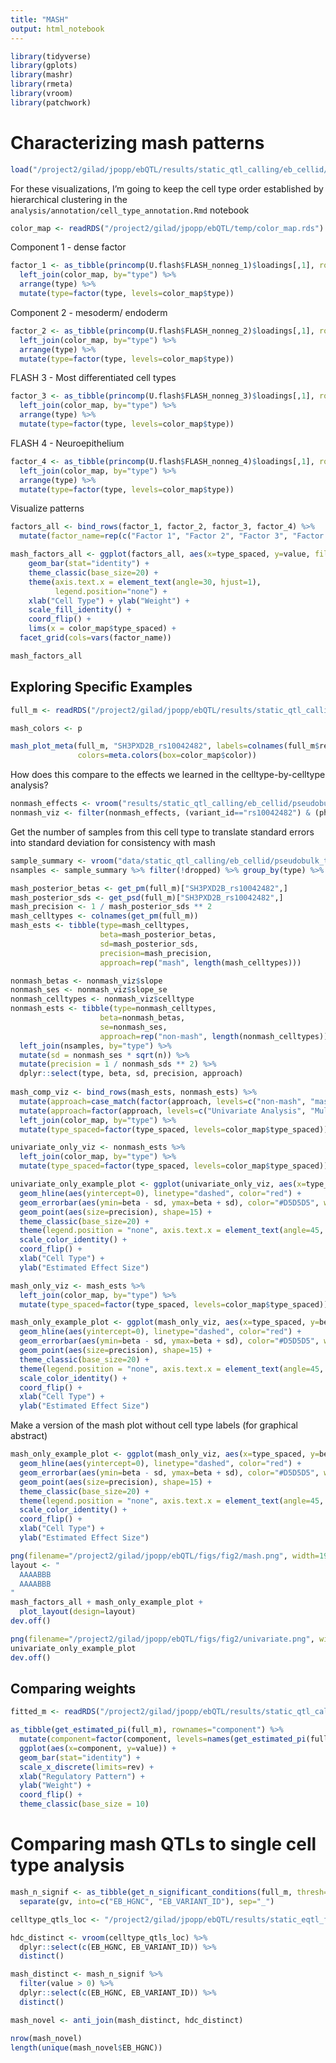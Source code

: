```yaml
---
title: "MASH"
output: html_notebook
---
```

```r
library(tidyverse)
library(gplots)
library(mashr)
library(rmeta)
library(vroom)
library(patchwork)
```

# Characterizing mash patterns
```r
load("/project2/gilad/jpopp/ebQTL/results/static_qtl_calling/eb_cellid/pseudobulk_tmm/basic/8pcs/mash_inputs.Rdata")
```

For these visualizations, I'm going to keep the cell type order established
by hierarchical clustering in the `analysis/annotation/cell_type_annotation.Rmd` notebook
```r
color_map <- readRDS("/project2/gilad/jpopp/ebQTL/temp/color_map.rds")
```


Component 1 - dense factor
```r
factor_1 <- as_tibble(princomp(U.flash$FLASH_nonneg_1)$loadings[,1], rownames="type") %>%
  left_join(color_map, by="type") %>%
  arrange(type) %>%
  mutate(type=factor(type, levels=color_map$type))
```

Component 2 - mesoderm/ endoderm
```r
factor_2 <- as_tibble(princomp(U.flash$FLASH_nonneg_2)$loadings[,1], rownames="type") %>%
  left_join(color_map, by="type") %>%
  arrange(type) %>%
  mutate(type=factor(type, levels=color_map$type))
```

FLASH 3 - Most differentiated cell types
```r
factor_3 <- as_tibble(princomp(U.flash$FLASH_nonneg_3)$loadings[,1], rownames="type") %>%
  left_join(color_map, by="type") %>%
  arrange(type) %>%
  mutate(type=factor(type, levels=color_map$type))
```

FLASH 4 - Neuroepithelium
```r
factor_4 <- as_tibble(princomp(U.flash$FLASH_nonneg_4)$loadings[,1], rownames="type") %>%
  left_join(color_map, by="type") %>%
  arrange(type) %>%
  mutate(type=factor(type, levels=color_map$type))
```

Visualize patterns
```r
factors_all <- bind_rows(factor_1, factor_2, factor_3, factor_4) %>%
  mutate(factor_name=rep(c("Factor 1", "Factor 2", "Factor 3", "Factor 4"), each=29)) 

mash_factors_all <- ggplot(factors_all, aes(x=type_spaced, y=value, fill=color)) +
    geom_bar(stat="identity") +
    theme_classic(base_size=20) +
    theme(axis.text.x = element_text(angle=30, hjust=1), 
          legend.position="none") +
    xlab("Cell Type") + ylab("Weight") +
    scale_fill_identity() +
    coord_flip() +
    lims(x = color_map$type_spaced) +
  facet_grid(cols=vars(factor_name))

mash_factors_all
```

## Exploring Specific Examples
```r
full_m <- readRDS("/project2/gilad/jpopp/ebQTL/results/static_qtl_calling/eb_cellid/pseudobulk_tmm/basic/8pcs/mash_fitted_model.full.rds")
```

```r
mash_colors <- p
```

```r
mash_plot_meta(full_m, "SH3PXD2B_rs10042482", labels=colnames(full_m$result$lfsr),
               colors=meta.colors(box=color_map$color))
```

How does this compare to the effects we learned in the celltype-by-celltype analysis?
```r
nonmash_effects <- vroom("results/static_qtl_calling/eb_cellid/pseudobulk_tmm/basic/8pcs/tensorqtl_nominal.all.tsv")
nonmash_viz <- filter(nonmash_effects, (variant_id=="rs10042482") & (phenotype_id=="SH3PXD2B"))
```

Get the number of samples from this cell type to translate standard errors into standard deviation for consistency with mash
```r
sample_summary <- vroom("data/static_qtl_calling/eb_cellid/pseudobulk_tmm/basic/sample_summary_manual.tsv")
nsamples <- sample_summary %>% filter(!dropped) %>% group_by(type) %>% dplyr::count()
```


```r
mash_posterior_betas <- get_pm(full_m)["SH3PXD2B_rs10042482",]
mash_posterior_sds <- get_psd(full_m)["SH3PXD2B_rs10042482",]
mash_precision <- 1 / mash_posterior_sds ** 2
mash_celltypes <- colnames(get_pm(full_m))
mash_ests <- tibble(type=mash_celltypes,
                    beta=mash_posterior_betas,
                    sd=mash_posterior_sds,
                    precision=mash_precision,
                    approach=rep("mash", length(mash_celltypes)))

nonmash_betas <- nonmash_viz$slope
nonmash_ses <- nonmash_viz$slope_se 
nonmash_celltypes <- nonmash_viz$celltype
nonmash_ests <- tibble(type=nonmash_celltypes,
                    beta=nonmash_betas,
                    se=nonmash_ses,
                    approach=rep("non-mash", length(nonmash_celltypes))) %>%
  left_join(nsamples, by="type") %>%
  mutate(sd = nonmash_ses * sqrt(n)) %>%
  mutate(precision = 1 / nonmash_sds ** 2) %>%
  dplyr::select(type, beta, sd, precision, approach)
  
mash_comp_viz <- bind_rows(mash_ests, nonmash_ests) %>%
  mutate(approach=case_match(factor(approach, levels=c("non-mash", "mash")), "non-mash" ~ "Univariate Analysis", "mash" ~ "Multivariate Analysis")) %>%
  mutate(approach=factor(approach, levels=c("Univariate Analysis", "Multivariate Analysis"))) %>%
  left_join(color_map, by="type") %>%
  mutate(type_spaced=factor(type_spaced, levels=color_map$type_spaced))

univariate_only_viz <- nonmash_ests %>%
  left_join(color_map, by="type") %>%
  mutate(type_spaced=factor(type_spaced, levels=color_map$type_spaced))

univariate_only_example_plot <- ggplot(univariate_only_viz, aes(x=type_spaced, y=beta, color=color)) +
  geom_hline(aes(yintercept=0), linetype="dashed", color="red") +
  geom_errorbar(aes(ymin=beta - sd, ymax=beta + sd), color="#D5D5D5", width=0.5) +
  geom_point(aes(size=precision), shape=15) +
  theme_classic(base_size=20) +
  theme(legend.position = "none", axis.text.x = element_text(angle=45, hjust=1)) +
  scale_color_identity() +
  coord_flip() +
  xlab("Cell Type") +
  ylab("Estimated Effect Size")
```

```r
mash_only_viz <- mash_ests %>%
  left_join(color_map, by="type") %>%
  mutate(type_spaced=factor(type_spaced, levels=color_map$type_spaced))

mash_only_example_plot <- ggplot(mash_only_viz, aes(x=type_spaced, y=beta, color=color)) +
  geom_hline(aes(yintercept=0), linetype="dashed", color="red") +
  geom_errorbar(aes(ymin=beta - sd, ymax=beta + sd), color="#D5D5D5", width=0.5) +
  geom_point(aes(size=precision), shape=15) +
  theme_classic(base_size=20) +
  theme(legend.position = "none", axis.text.x = element_text(angle=45, hjust=1)) +
  scale_color_identity() +
  coord_flip() +
  xlab("Cell Type") +
  ylab("Estimated Effect Size")
```

Make a version of the mash plot without cell type labels (for graphical abstract)
```r
mash_only_example_plot <- ggplot(mash_only_viz, aes(x=type_spaced, y=beta, color=color)) +
  geom_hline(aes(yintercept=0), linetype="dashed", color="red") +
  geom_errorbar(aes(ymin=beta - sd, ymax=beta + sd), color="#D5D5D5", width=0.5) +
  geom_point(aes(size=precision), shape=15) +
  theme_classic(base_size=20) +
  theme(legend.position = "none", axis.text.x = element_text(angle=45, hjust=1), axis.text.y = element_blank(), axis.ticks.y = element_blank()) +
  scale_color_identity() +
  coord_flip() +
  xlab("Cell Type") +
  ylab("Estimated Effect Size")
```


```r
png(filename="/project2/gilad/jpopp/ebQTL/figs/fig2/mash.png", width=1900, height=750)
layout <- "
  AAAABBB
  AAAABBB
"
mash_factors_all + mash_only_example_plot +
  plot_layout(design=layout)
dev.off()

png(filename="/project2/gilad/jpopp/ebQTL/figs/fig2/univariate.png", width=900, height=750)
univariate_only_example_plot
dev.off()
```

## Comparing weights
```r
fitted_m <- readRDS("/project2/gilad/jpopp/ebQTL/results/static_qtl_calling/eb_cellid/pseudobulk_tmm/basic/8pcs/mash_trained_model.rds")
```

```r
as_tibble(get_estimated_pi(full_m), rownames="component") %>%
  mutate(component=factor(component, levels=names(get_estimated_pi(full_m)))) %>%
  ggplot(aes(x=component, y=value)) +
  geom_bar(stat="identity") +
  scale_x_discrete(limits=rev) +
  xlab("Regulatory Pattern") +
  ylab("Weight") +
  coord_flip() +
  theme_classic(base_size = 10)
```

# Comparing mash QTLs to single cell type analysis
```r
mash_n_signif <- as_tibble(get_n_significant_conditions(full_m, thresh=0.05, sig_fn=get_lfsr), rownames="gv") %>%
  separate(gv, into=c("EB_HGNC", "EB_VARIANT_ID"), sep="_")

celltype_qtls_loc <- "/project2/gilad/jpopp/ebQTL/results/static_eqtl_followup/qtl_sets/tensorqtl/original/signif_variant_gene_pairs.bed"

hdc_distinct <- vroom(celltype_qtls_loc) %>% 
  dplyr::select(c(EB_HGNC, EB_VARIANT_ID)) %>%
  distinct()

mash_distinct <- mash_n_signif %>%
  filter(value > 0) %>%
  dplyr::select(c(EB_HGNC, EB_VARIANT_ID)) %>%
  distinct()

mash_novel <- anti_join(mash_distinct, hdc_distinct)

nrow(mash_novel)
length(unique(mash_novel$EB_HGNC))
```

